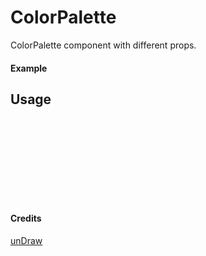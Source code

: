 
<Meta of={ColorPalette} title="unDraw/ColorPalette" />

# ColorPalette

ColorPalette component with different props.

#### Example

<Canvas of={ColorPalette.Primary} />

## Usage

```ts
import { ColorPalette } from "yadl-ui";

const Example = () => {
  return (
      <ColorPalette />
  );
};

export default Example;
```

#### Credits
[unDraw](https://undraw.co/illustrations)
